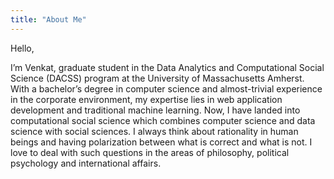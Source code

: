 ```yaml
---
title: "About Me"
---
```


Hello,

I'm Venkat, graduate student in the Data Analytics and Computational Social Science (DACSS) program at the University of Massachusetts Amherst. With a bachelor's degree in computer science and almost-trivial experience in the corporate environment, my expertise lies in web application development and traditional machine learning. Now, I have landed into computational social science which combines computer science and data science with social sciences. I always think about rationality in human beings 
and having polarization between what is correct and what is not. I love to deal with such questions in the areas of philosophy, political psychology and international affairs.
